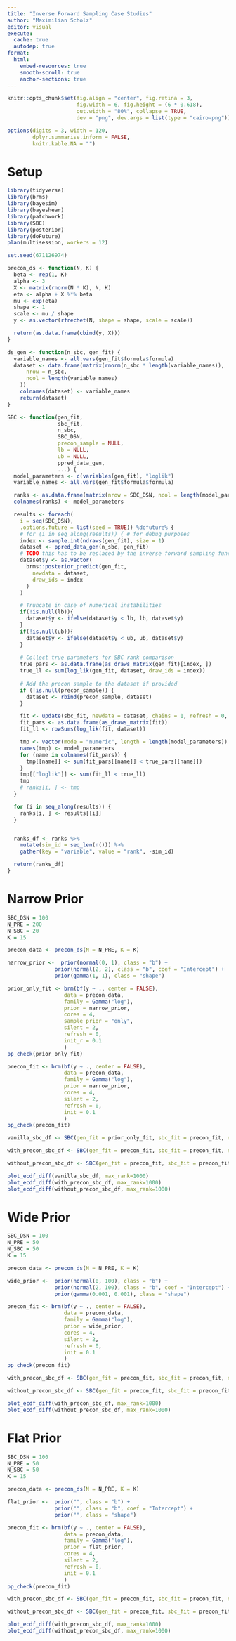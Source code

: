 ```yaml
---
title: "Inverse Forward Sampling Case Studies"
author: "Maximilian Scholz"
editor: visual
execute: 
  cache: true
  autodep: true
format:
  html:
    embed-resources: true
    smooth-scroll: true
    anchor-sections: true
---
```


```r
knitr::opts_chunk$set(fig.align = "center", fig.retina = 3,
                      fig.width = 6, fig.height = (6 * 0.618),
                      out.width = "80%", collapse = TRUE,
                      dev = "png", dev.args = list(type = "cairo-png"))

options(digits = 3, width = 120,
        dplyr.summarise.inform = FALSE,
        knitr.kable.NA = "")
```

# Setup

```r
library(tidyverse)
library(brms)
library(bayesim)
library(bayeshear)
library(patchwork)
library(SBC)
library(posterior)
library(doFuture)
plan(multisession, workers = 12)

set.seed(671126974)
```

```r
precon_ds <- function(N, K) {
  beta <- rep(1, K)
  alpha <- 3
  X <- matrix(rnorm(N * K), N, K)
  eta <- alpha + X %*% beta
  mu <- exp(eta)
  shape <- 1
  scale <- mu / shape
  y <- as.vector(rfrechet(N, shape = shape, scale = scale))

  return(as.data.frame(cbind(y, X)))
}

ds_gen <- function(n_sbc, gen_fit) {
  variable_names <- all.vars(gen_fit$formula$formula)
  dataset <- data.frame(matrix(rnorm(n_sbc * length(variable_names)),
      nrow = n_sbc,
      ncol = length(variable_names)
    ))
    colnames(dataset) <- variable_names
    return(dataset)
}

SBC <- function(gen_fit,
                sbc_fit,
                n_sbc,
                SBC_DSN,
                precon_sample = NULL,
                lb = NULL,
                ub = NULL,
                ppred_data_gen,
                ...) {
  model_parameters <- c(variables(gen_fit), "loglik")
  variable_names <- all.vars(gen_fit$formula$formula)

  ranks <- as.data.frame(matrix(nrow = SBC_DSN, ncol = length(model_parameters)))
  colnames(ranks) <- model_parameters

  results <- foreach(
    i = seq(SBC_DSN),
    .options.future = list(seed = TRUE)) %dofuture% {
    # for (i in seq_along(results)) { # for debug purposes
    index <- sample.int(ndraws(gen_fit), size = 1)
    dataset <- ppred_data_gen(n_sbc, gen_fit)
    # TODO this has to be replaced by the inverse forward sampling function
    dataset$y <- as.vector(
      brms::posterior_predict(gen_fit,
        newdata = dataset,
        draw_ids = index
      )
    )

    # Truncate in case of numerical instabilities
    if(!is.null(lb)){
      dataset$y <- ifelse(dataset$y < lb, lb, dataset$y)
    }
    if(!is.null(ub)){
      dataset$y <- ifelse(dataset$y < ub, ub, dataset$y)
    }
    
    # Collect true parameters for SBC rank comparison
    true_pars <- as.data.frame(as_draws_matrix(gen_fit)[index, ])
    true_ll <- sum(log_lik(gen_fit, dataset, draw_ids = index))
  
    # Add the precon sample to the dataset if provided
    if (!is.null(precon_sample)) {
      dataset <- rbind(precon_sample, dataset)
    }

    fit <- update(sbc_fit, newdata = dataset, chains = 1, refresh = 0, silent = 2, init_r = 0.1)
    fit_pars <- as.data.frame(as_draws_matrix(fit))
    fit_ll <- rowSums(log_lik(fit, dataset))

    tmp <- vector(mode = "numeric", length = length(model_parameters))
    names(tmp) <- model_parameters
    for (name in colnames(fit_pars)) {
      tmp[[name]] <- sum(fit_pars[[name]] < true_pars[[name]])
    }
    tmp[["loglik"]] <- sum(fit_ll < true_ll)
    tmp
    # ranks[i, ] <- tmp
  }

  for (i in seq_along(results)) {
    ranks[i, ] <- results[[i]]
  }


  ranks_df <- ranks %>%
    mutate(sim_id = seq_len(n())) %>%
    gather(key = "variable", value = "rank", -sim_id)

  return(ranks_df)
}
```

#  Narrow Prior
```r
SBC_DSN = 100
N_PRE = 200
N_SBC = 20
K = 15

precon_data <- precon_ds(N = N_PRE, K = K)

narrow_prior <-  prior(normal(0, 1), class = "b") +
               prior(normal(2, 2), class = "b", coef = "Intercept") +
               prior(gamma(1, 1), class = "shape")

prior_only_fit <- brm(bf(y ~ ., center = FALSE), 
                  data = precon_data,
                  family = Gamma("log"),
                  prior = narrow_prior,
                  cores = 4,
                  sample_prior = "only",
                  silent = 2,
                  refresh = 0,
                  init_r = 0.1
                  )
pp_check(prior_only_fit)

precon_fit <- brm(bf(y ~ ., center = FALSE), 
                  data = precon_data,
                  family = Gamma("log"),
                  prior = narrow_prior,
                  cores = 4,
                  silent = 2,
                  refresh = 0,
                  init = 0.1
                  )
pp_check(precon_fit)

vanilla_sbc_df <- SBC(gen_fit = prior_only_fit, sbc_fit = precon_fit, n_sbc = N_SBC, SBC_DSN = SBC_DSN, lb = 1e12, ppred_data_gen = ds_gen)

with_precon_sbc_df <- SBC(gen_fit = precon_fit, sbc_fit = precon_fit, n_sbc = N_SBC, SBC_DSN = SBC_DSN, precon_sample = precon_data, lb = 1e12, ppred_data_gen = ds_gen)

without_precon_sbc_df <- SBC(gen_fit = precon_fit, sbc_fit = precon_fit, n_sbc = N_SBC, SBC_DSN = SBC_DSN, lb = 1e12, ppred_data_gen = ds_gen)

plot_ecdf_diff(vanilla_sbc_df, max_rank=1000)
plot_ecdf_diff(with_precon_sbc_df, max_rank=1000)
plot_ecdf_diff(without_precon_sbc_df, max_rank=1000)
```

# Wide Prior

```r
SBC_DSN = 100
N_PRE = 50
N_SBC = 50
K = 15

precon_data <- precon_ds(N = N_PRE, K = K)

wide_prior <-  prior(normal(0, 100), class = "b") +
               prior(normal(2, 100), class = "b", coef = "Intercept") +
               prior(gamma(0.001, 0.001), class = "shape")

precon_fit <- brm(bf(y ~ ., center = FALSE), 
                  data = precon_data,
                  family = Gamma("log"),
                  prior = wide_prior,
                  cores = 4,
                  silent = 2,
                  refresh = 0,
                  init = 0.1
                  )
pp_check(precon_fit)

with_precon_sbc_df <- SBC(gen_fit = precon_fit, sbc_fit = precon_fit, n_sbc = N_SBC, SBC_DSN = SBC_DSN, precon_sample = precon_data, lb = 1e12, ppred_data_gen = ds_gen)

without_precon_sbc_df <- SBC(gen_fit = precon_fit, sbc_fit = precon_fit, n_sbc = N_SBC, SBC_DSN = SBC_DSN, lb = 1e12, ppred_data_gen = ds_gen)

plot_ecdf_diff(with_precon_sbc_df, max_rank=1000)
plot_ecdf_diff(without_precon_sbc_df, max_rank=1000)
```

# Flat Prior

```r
SBC_DSN = 100
N_PRE = 50
N_SBC = 50
K = 15

precon_data <- precon_ds(N = N_PRE, K = K)

flat_prior <-  prior("", class = "b") +
               prior("", class = "b", coef = "Intercept") +
               prior("", class = "shape")

precon_fit <- brm(bf(y ~ ., center = FALSE), 
                  data = precon_data,
                  family = Gamma("log"),
                  prior = flat_prior,
                  cores = 4,
                  silent = 2,
                  refresh = 0,
                  init = 0.1
                  )
pp_check(precon_fit)

with_precon_sbc_df <- SBC(gen_fit = precon_fit, sbc_fit = precon_fit, n_sbc = N_SBC, SBC_DSN = SBC_DSN, precon_sample = precon_data, lb = 1e12, ppred_data_gen = ds_gen)

without_precon_sbc_df <- SBC(gen_fit = precon_fit, sbc_fit = precon_fit, n_sbc = N_SBC, SBC_DSN = SBC_DSN, lb = 1e12, ppred_data_gen = ds_gen)

plot_ecdf_diff(with_precon_sbc_df, max_rank=1000)
plot_ecdf_diff(without_precon_sbc_df, max_rank=1000)
```
